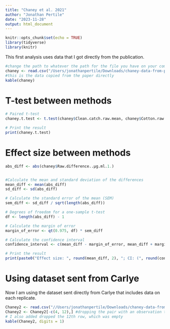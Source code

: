 ```yaml
---
title: "Chaney et al. 2021"
author: "Jonathan Pertile"
date: "2023-11-28"
output: html_document
---
```


```r
knitr::opts_chunk$set(echo = TRUE)
library(tidyverse)
library(knitr)
```


This first analysis uses data that I got directly from the publication.
```r
#change the path to whatever the path for the file you have on your computer!!
chaney <- read.csv("/Users/jonathanpertile/Downloads/chaney-data-from-publication.csv")
#this is the data copied from the paper directly
kable(chaney)
```

# T-test between methods
```r
# Paired t-test
chaney.t.test <- t.test(chaney$Clean.catch.raw.mean, chaney$Cotton.raw..STD...μg.ml.1., paired = TRUE)

# Print the result
print(chaney.t.test)
```

# Effect size between methods

```r
abs_diff <- abs(chaney$Raw.difference..μg.ml.1.)


#Calculate the mean and standard deviation of the differences
mean_diff <- mean(abs_diff)
sd_diff <- sd(abs_diff)

# Calculate the standard error of the mean (SEM)
sem_diff <- sd_diff / sqrt(length(abs_diff))

# Degrees of freedom for a one-sample t-test
df <- length(abs_diff) - 1

# Calculate the margin of error
margin_of_error <- qt(0.975, df) * sem_diff

# Calculate the confidence interval
confidence_interval <- c(mean_diff - margin_of_error, mean_diff + margin_of_error)

# Print the result
print(paste0("Effect size: ", round(mean_diff, 2), "; CI: (", round(confidence_interval[1],2), ", ",  round(confidence_interval[2],2), ")"))

```


# Using dataset sent from Carlye

Now I am using the dataset sent directly from Carlye that includes data on each replicate.

```r
Chaney2 <- read.csv("//Users/jonathanpertile/Downloads/chaney-data-from-chaney.csv")
Chaney2 <- Chaney2[-c(4, 12),] #dropping the pair with an observation that has too high of a CV
# I also added dropped the 12th row, which was empty
kable(Chaney2, digits = 1)
```
